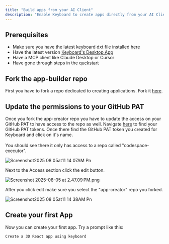 ```yaml
---
title: "Build apps from your AI Client"
description: "Enable Keyboard to create apps directly from your AI Client"
---
```


## Prerequisites

- Make sure you have the latest keyboard dxt file installed [here](https://github.com/keyboard-dev/keyboard-mcp/releases/latest)
- Have the latest version [Keyboard's Desktop App](https://github.com/keyboard-dev/approver-client/releases/latest)
- Have a MCP client like Claude Desktop or Cursor
- Have gone through steps in the [quckstart](/getting-started/quickstart)

## Fork the app-builder repo

First you have to fork a repo dedicated to creating applications. Fork it [here](https://github.com/keyboard-dev/app-creator/fork).

## Update the permissions to your GitHub PAT

Once you fork the app-creator repo you have to update the access on your GitHub PAT to have access to the repo as well. Navigate [here](https://github.com/settings/personal-access-tokens) to find your GitHub PAT tokens. Once there find the GitHub PAT token you created for Keyboard and click on it's name.\
\
You should see there it only has access to a repo called "codespace-executor".

![Screenshot2025 08 05at11 14 07AM Pn](/images/Screenshot2025-08-05at11.14.07AM.png)

Next to the Access section click the edit button.

![Screenshot 2025-08-05 at 2.47.09 PM.png](/images/Screenshot2025-08-05at2.47.09PM.png)

After you click edit make sure you select the "app-creator" repo you forked.

![Screenshot2025 08 05at11 14 38AM Pn](/images/Screenshot2025-08-05at11.14.38AM.png)

## Create your first App

Now you can create your first app. Try a prompt like this:

```markdown
Create a 3D React app using keyboard
```